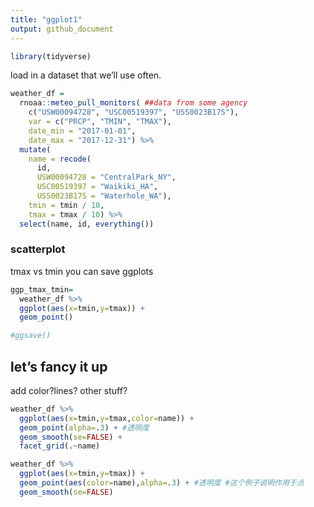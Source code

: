 ```yaml
---
title: "ggplot1"
output: github_document
---
```



```r
library(tidyverse)
```
load in a dataset that we'll use often.

```r
weather_df = 
  rnoaa::meteo_pull_monitors( ##data from some agency 
    c("USW00094728", "USC00519397", "USS0023B17S"),
    var = c("PRCP", "TMIN", "TMAX"), 
    date_min = "2017-01-01",
    date_max = "2017-12-31") %>%
  mutate(
    name = recode(
      id, 
      USW00094728 = "CentralPark_NY", 
      USC00519397 = "Waikiki_HA",
      USS0023B17S = "Waterhole_WA"),
    tmin = tmin / 10,
    tmax = tmax / 10) %>%
  select(name, id, everything())
```

### scatterplot

tmax vs tmin
you can save ggplots
```r
ggp_tmax_tmin=
  weather_df %>%
  ggplot(aes(x=tmin,y=tmax)) + 
  geom_point()

#ggsave()
```

## let's fancy it up
add color?lines? other stuff?

```r
weather_df %>%
  ggplot(aes(x=tmin,y=tmax,color=name)) + 
  geom_point(alpha=.3) + #透明度
  geom_smooth(se=FALSE) + 
  facet_grid(.~name)

weather_df %>%
  ggplot(aes(x=tmin,y=tmax)) + 
  geom_point(aes(color=name),alpha=.3) + #透明度 #这个例子说明作用于点
  geom_smooth(se=FALSE)

```





